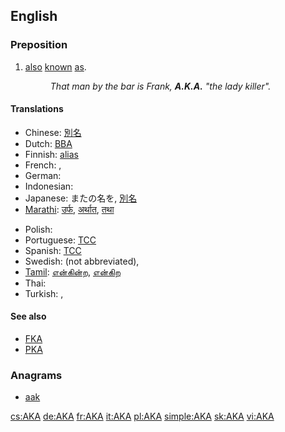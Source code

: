 {{also|A.K.A.|aka|Aka|åka|a/k/a}}
==English==

===Preposition===
{{infl|en|preposition}}

# [[also]] [[known]] [[as]].
#: ''That man by the bar is Frank, '''A.K.A.''' "the lady killer".''

====Translations====
{{trans-top|also known as}}
<!--Add ABBREVIATIONS here where these exist, rather than full forms-->
* Chinese: [[別名]]
* Dutch: [[BBA]] <!--[[beter bekend als]], [[alias]] -->
* Finnish: [[alias]] <!-- no corresponding abbreviation -->
* French: {{t|fr|alias}}, {{t|fr|autrement dit}}
* German: {{t+|de|alias}}
* Indonesian: {{t|id|juga dikenal sebagai|xs=Indonesian}}
* Japanese: またの名を, [[別名]]
* [[Marathi]]: [[उर्फ]], [[अर्थात]], [[तथा]]
{{trans-mid}}
* Polish: {{t|pl|także znany jako|m}}
* Portuguese: [[TCC]] <!-- [[também conhecido como]], [[alias]] -->
* Spanish: [[TCC]] <!-- [[también conocido como]], [[alias]] -->
* Swedish: {{t|sv|även}} {{t|sv|känd}} {{t|sv|som}} (not abbreviated), {{t|sv|alias}}
* [[Tamil]]: [[என்கின்ற]], [[என்கிற]]
* Thai: {{t|th|หรือที่รู้จักในชื่อ}}
* Turkish: {{t|tr|başka bir deyişle}}, {{t|tr|diğer adıyla}}
{{trans-bottom}}

====See also====
* [[FKA]]
* [[PKA]]

===Anagrams===
* [[aak#English|aak]]

[[cs:AKA]]
[[de:AKA]]
[[fr:AKA]]
[[it:AKA]]
[[pl:AKA]]
[[simple:AKA]]
[[sk:AKA]]
[[vi:AKA]]